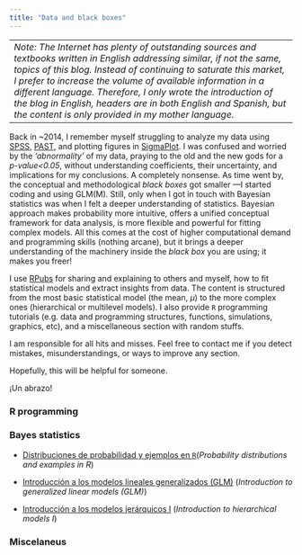 ```yaml
---
title: "Data and black boxes"
---
```

------------------------------
*Note: The Internet has plenty of outstanding sources and textbooks written in English addressing similar, if not the same, topics of this blog. Instead of continuing to saturate this market, I prefer to increase the volume of available information in a different language. Therefore, I only wrote the introduction of the blog in English, headers are in both English and Spanish, but the content is only provided in my mother language.*
-----------------------------

Back in ~2014, I remember myself struggling to analyze my data using [SPSS](https://en.wikipedia.org/wiki/SPSS), [PAST](https://en.wikipedia.org/wiki/Paleontological_Statistics), and plotting figures in [SigmaPlot](https://en.wikipedia.org/wiki/SigmaPlot). I was confused and worried by the *'abnormality'* of my data, praying to the old and the new gods for a *p-value<0.05*, without understanding coefficients, their uncertainty, and implications for my conclusions. A completely nonsense. As time went by, the conceptual and methodological *black boxes* got smaller ---I started coding and using GLM(M). Still, only when I got in touch with Bayesian statistics was when I felt a deeper understanding of statistics. Bayesian approach makes probability more intuitive, offers a unified conceptual framework for data analysis, is more flexible and powerful for fitting complex models. All this comes at the cost of higher computational demand and programming skills (nothing arcane), but it brings a deeper understanding of the machinery inside the *black box* you are using; it makes you freer! 

I use [RPubs](https://rpubs.com) for sharing and explaining to others and myself, how to fit statistical models and extract insights from data. The content is structured from the most basic statistical model (the mean, $\mu$) to the more complex ones (hierarchical or multilevel models). I also provide `R` programming tutorials (e.g. data and programming structures, functions, simulations, graphics, etc), and a miscellaneous section with random stuffs. 

I am responsible for all hits and misses. Feel free to contact me if you detect mistakes, misunderstandings, or ways to improve any section.

Hopefully, this will be helpful for someone.

¡Un abrazo!


### R programming

### Bayes statistics

:::{}

- [Distribuciones de probabilidad y ejemplos en `R`](https://rpubs.com/andresfeli/1109337)(*Probability distributions and examples in R*)

- [Introducción a los modelos lineales generalizados (GLM)](https://rpubs.com/andresfeli/1110655) (*Introduction to generalized linear models (GLM)*)

-   [Introducción a los modelos jerárquicos I](https://rpubs.com/andresfeli/modelosjerarquicos1) (*Introduction to hierarchical models I*)

:::

### Miscelaneus 


